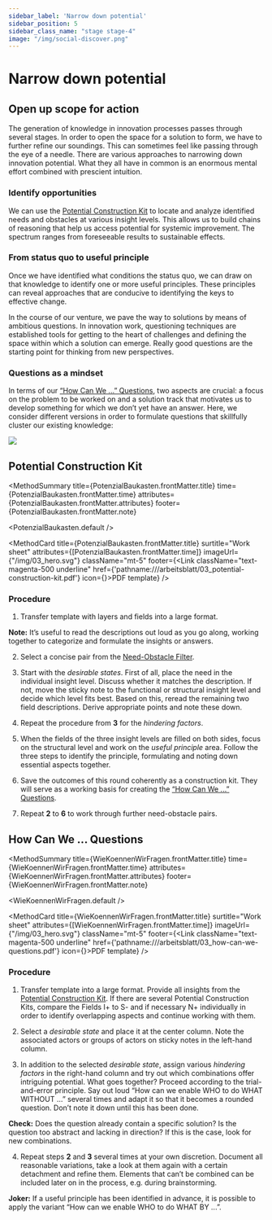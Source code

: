 ```yaml
---
sidebar_label: 'Narrow down potential'
sidebar_position: 5
sidebar_class_name: "stage stage-4"
image: "/img/social-discover.png"
---
```



# Narrow down potential

## Open up scope for action

The generation of knowledge in innovation processes passes through several stages. In order to open the space for a solution to form, we have to further refine our soundings. This can sometimes feel like passing through the eye of a needle. There are various approaches to narrowing down innovation potential.
What they all have in common is an enormous mental effort combined with prescient intuition.

### Identify opportunities

We can use the [Potential Construction Kit](#potential-construction-kit) to locate and analyze identified needs and obstacles at various insight levels. This allows us to build chains of reasoning that help us access potential for systemic improvement. The spectrum ranges from foreseeable results to sustainable effects.

### From status quo to useful principle

Once we have identified what conditions the status quo, we can draw on that knowledge to identify one or more useful principles. These principles can reveal approaches that are conducive to identifying the keys to effective change.

In the course of our venture, we pave the way to solutions by means of ambitious questions. In innovation work, questioning techniques are established tools for getting to the heart of challenges and defining the space within which a solution can emerge. Really good questions are the starting point for thinking from new perspectives.

### Questions as a mindset

In terms of our [“How Can We ...” Questions](#how-can-we--questions), two aspects are crucial: a focus on the problem to be worked on and a solution track that motivates us to develop something for which we don’t yet have an answer. Here, we consider different versions in order to formulate questions that skillfully cluster our existing knowledge:

<img src="/img/03_line_graph_en.svg" className="w-full mx-auto aspect-square" aria-hidden />

## Potential Construction Kit

<MethodSummary
  title={PotenzialBaukasten.frontMatter.title}
  time={PotenzialBaukasten.frontMatter.time}
  attributes={PotenzialBaukasten.frontMatter.attributes}
  footer={PotenzialBaukasten.frontMatter.note}
>
  <PotenzialBaukasten.default />
</MethodSummary>

<MethodCard
  title={PotenzialBaukasten.frontMatter.title}
  surtitle="Work sheet"
  attributes={[PotenzialBaukasten.frontMatter.time]}
  imageUrl={"/img/03_hero.svg"}
  className="mt-5"
  footer={<Link className="text-magenta-500 underline" href={'pathname:///arbeitsblatt/03_potential-construction-kit.pdf'} icon={<EditIcon className="w-3 h-3 text-inherit" />}>PDF template</Link>}
/>

### Procedure

1. Transfer template with layers and fields into a large format.

<Hint>
  <b>Note:</b> It’s useful to read the descriptions out loud as you go along, working together to categorize and formulate the insights or answers.
</Hint>

2. Select a concise pair from the [Need-Obstacle Filter](#need-obstacle-filter).

3. Start with the _desirable states_. First of all, place the need in the individual insight level. Discuss whether it matches the description. If not, move the sticky note to the functional or structural insight level and decide which level fits best. Based on this, reread the remaining two field descriptions. Derive appropriate points and note these down.

4. Repeat the procedure from **3** for the _hindering factors_.

5. When the fields of the three insight levels are filled on both sides, focus on the structural level and work on the _useful principle_ area. Follow the three steps to identify the principle, formulating and noting down essential aspects together.

6. Save the outcomes of this round coherently as a construction kit. They will serve as a working basis for creating the [“How Can We ...” Questions](#“how-can-we--questions).

7. Repeat **2** to **6** to work through further need-obstacle pairs.

## How Can We ... Questions

<MethodSummary
  title={WieKoennenWirFragen.frontMatter.title}
  time={WieKoennenWirFragen.frontMatter.time}
  attributes={WieKoennenWirFragen.frontMatter.attributes}
  footer={WieKoennenWirFragen.frontMatter.note}
>
  <WieKoennenWirFragen.default />
</MethodSummary>

<MethodCard
  title={WieKoennenWirFragen.frontMatter.title}
  surtitle="Work sheet"
  attributes={[WieKoennenWirFragen.frontMatter.time]}
  imageUrl={"/img/03_hero.svg"}
  className="mt-5"
  footer={<Link className="text-magenta-500 underline" href={'pathname:///arbeitsblatt/03_how-can-we-questions.pdf'} icon={<EditIcon className="w-3 h-3 text-inherit" />}>PDF template</Link>}
/>

### Procedure

1. Transfer template into a large format. Provide all insights from the [Potential Construction Kit](#potential-construction-kit). If there are several Potential Construction Kits, compare the Fields I+ to S- and if necessary N+ individually in order to identify overlapping aspects and continue working with them.

2. Select a _desirable state_ and place it at the center column. Note the associated actors or groups of actors on sticky notes in the left-hand column.

3. In addition to the selected _desirable state_, assign various _hindering factors_ in the right-hand column and try out which combinations offer intriguing potential. What goes together? Proceed according to the trial-and-error principle. Say out loud “How can we enable WHO to do WHAT WITHOUT ...” several times and adapt it so that it becomes a rounded question. Don’t note it down until this has been done.

<Hint>
  <b>Check:</b> Does the question already contain a specific solution? Is the question too abstract and lacking in direction? If this is the case, look for new combinations.
</Hint>

4. Repeat steps **2** and **3** several times at your own discretion. Document all reasonable variations, take a look at them again with a certain detachment and refine them. Elements that can’t be combined can be included later on in the process, e.g. during brainstorming.

<Hint>
  <b>Joker:</b> If a useful principle has been identified in advance, it is possible to apply the variant “How can we enable WHO to do WHAT BY ...”.
</Hint>
